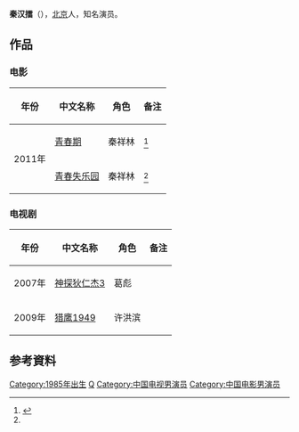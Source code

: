 {{expand|time=2012-01-27T03:30:23+00:00}}
{{藝人
| 姓名     = 秦汉擂
| 類型     = 男演员
| 圖片     = <!-- Use only free-licenced images which meet WP:NFCC -->
| 圖片簡介 = 
| 原名     = 
| 羅馬拼音 = 
| 英文名   =  
| 綽號     = 
| 國籍     = {{PRC}}
| 民族     = 汉族
| 出生日期 = {{birth date and age|1985|10|5}}
| 出生地點 = {{CHN}}[[北京市|北京市]]
| 逝世日期 = 
| 逝世地點 = 
| 職業     = 演员
| 語言     = 汉语
| 教育程度 = 
| 宗教信仰 =  
| 配偶     = 
| 代表作   = 
| 活躍年代 = 2002年至今
| 經紀公司 = 
| 網站     = 
| 獎項     = 
| IMDb    = 
}}
'''秦汉擂'''（{{bd|1985年|10月5日||catIdx=Qin秦}}），[[北京市|北京]]人，知名演员。

== 作品 ==
=== 电影 ===
{| class="wikitable"
|-
! 年份 !! 中文名称 !! 角色 !! 备注
|-
|rowspan="2"| 2011年 || [[青春期|青春期]]|| 秦祥林||<ref name="webfenghuang">{{cite web |url=http://ent.ifeng.com/zz/detail_2011_11/09/10528463_0.shtml |title=电影《青春失乐园》首映 打造中国版美国派 |date=2011-11-09|accessdate=2012-01-26|work=凤凰网}}</ref>
|-
| [[青春失乐园|青春失乐园]] || 秦祥林||<ref name="webfenghuang"/>
|}

=== 电视剧 ===
{| class="wikitable"
|-
! 年份 !! 中文名称 !! 角色 !! 备注
|-
| 2007年 || [[神探狄仁杰3|神探狄仁杰3]] || 葛彪||
|-
| 2009年 || [[猎鹰1949|猎鹰1949]] || 许洪滨||
|}

==参考資料==
{{reflist}}

{{DEFAULTSORT:Qin秦汉擂}}
[[Category:1985年出生|Category:1985年出生]]
[[Category:北京人|Q]]
[[Category:中国电视男演员|Category:中国电视男演员]]
[[Category:中国电影男演员|Category:中国电影男演员]]